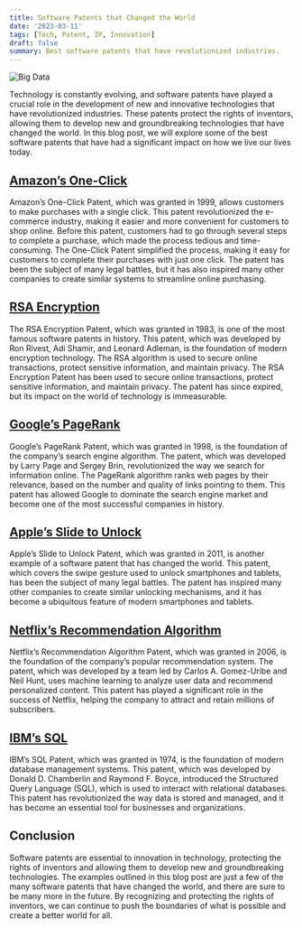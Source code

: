 ```yaml
---
title: Software Patents that Changed the World
date: '2023-03-11'
tags: [Tech, Patent, IP, Innovation]
draft: false
summary: Best software patents that have revolutionized industries.
---
```


<img className="inline" src="/static/images/Blog/patent.jpg" alt="Big Data" />

Technology is constantly evolving, and software patents have played a crucial role in the development of new and innovative technologies that have revolutionized industries. These patents protect the rights of inventors, allowing them to develop new and groundbreaking technologies that have changed the world. In this blog post, we will explore some of the best software patents that have had a significant impact on how we live our lives today.

## [Amazon’s One-Click](https://patents.google.com/patent/US5960411A/en)

Amazon’s One-Click Patent, which was granted in 1999, allows customers to make purchases with a single click. This patent revolutionized the e-commerce industry, making it easier and more convenient for customers to shop online. Before this patent, customers had to go through several steps to complete a purchase, which made the process tedious and time-consuming. The One-Click Patent simplified the process, making it easy for customers to complete their purchases with just one click. The patent has been the subject of many legal battles, but it has also inspired many other companies to create similar systems to streamline online purchasing.

## [RSA Encryption](https://patents.google.com/patent/US4405829A/en)

The RSA Encryption Patent, which was granted in 1983, is one of the most famous software patents in history. This patent, which was developed by Ron Rivest, Adi Shamir, and Leonard Adleman, is the foundation of modern encryption technology. The RSA algorithm is used to secure online transactions, protect sensitive information, and maintain privacy. The RSA Encryption Patent has been used to secure online transactions, protect sensitive information, and maintain privacy. The patent has since expired, but its impact on the world of technology is immeasurable.

## [Google’s PageRank](https://patents.google.com/patent/US6285999B1/en)

Google’s PageRank Patent, which was granted in 1998, is the foundation of the company’s search engine algorithm. The patent, which was developed by Larry Page and Sergey Brin, revolutionized the way we search for information online. The PageRank algorithm ranks web pages by their relevance, based on the number and quality of links pointing to them. This patent has allowed Google to dominate the search engine market and become one of the most successful companies in history.

## [Apple’s Slide to Unlock](https://patents.google.com/patent/US7657849B2/en)

Apple’s Slide to Unlock Patent, which was granted in 2011, is another example of a software patent that has changed the world. This patent, which covers the swipe gesture used to unlock smartphones and tablets, has been the subject of many legal battles. The patent has inspired many other companies to create similar unlocking mechanisms, and it has become a ubiquitous feature of modern smartphones and tablets.

## [Netflix’s Recommendation Algorithm](https://patents.google.com/patent/US7177798B2/en)

Netflix’s Recommendation Algorithm Patent, which was granted in 2006, is the foundation of the company’s popular recommendation system. The patent, which was developed by a team led by Carlos A. Gomez-Uribe and Neil Hunt, uses machine learning to analyze user data and recommend personalized content. This patent has played a significant role in the success of Netflix, helping the company to attract and retain millions of subscribers.

## [IBM’s SQL](https://patents.google.com/patent/US8515823B2/en)

IBM’s SQL Patent, which was granted in 1974, is the foundation of modern database management systems. This patent, which was developed by Donald D. Chamberlin and Raymond F. Boyce, introduced the Structured Query Language (SQL), which is used to interact with relational databases. This patent has revolutionized the way data is stored and managed, and it has become an essential tool for businesses and organizations.

## Conclusion

Software patents are essential to innovation in technology, protecting the rights of inventors and allowing them to develop new and groundbreaking technologies. The examples outlined in this blog post are just a few of the many software patents that have changed the world, and there are sure to be many more in the future. By recognizing and protecting the rights of inventors, we can continue to push the boundaries of what is possible and create a better world for all.

